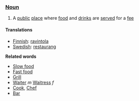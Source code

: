 === [[Noun]] ===

#A [[public]] [[place]] where [[food]] and [[drinks]] are [[serve]]d for a [[fee]]

==== Translations ====

*[[Finnish]]: [[ravintola]]
*[[Swedish]]: [[restaurang]]

'''Related words'''
*[[Slow food]]
*[[Fast food]]
*[[Grill]]
*[[Waiter]] ''m'' [[Waitress]] ''f''
*[[Cook]], [[Chef]]
*[[Bar]]